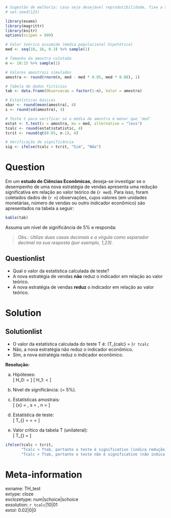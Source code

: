 ```r
# Sugestão de melhoria: caso seja desejável reprodutibilidade, fixe a semente
# set.seed(123)

library(exams)
library(magrittr)
library(knitr)
options(scipen = 999)

# Valor teórico assumido (média populacional hipotética)
med <- seq(10, 16, 0.3) %>% sample(1)

# Tamanho da amostra coletada
n <- 10:15 %>% sample(1)

# Valores amostrais simulados
amostra <- round(rnorm(n, med - med * 0.05, med * 0.08), 1)

# Tabela de dados fictícios
tab <- data.frame(Observacao = factor(1:n), Valor = amostra)

# Estatísticas básicas
xbar <- round(mean(amostra), 4)
s <- round(sd(amostra), 4)

# Teste t para verificar se a média da amostra é menor que 'med'
estat <- t.test(x = amostra, mu = med, alternative = "less")
tcalc <- round(estat$statistic, 4)
tcrit <- round(qt(0.05, n-1), 4)

# Verificação de significância
sig <- ifelse(tcalc < tcrit, "Sim", "Não")
```

Question
========
Em um **estudo de Ciências Econômicas**, deseja-se investigar se o desempenho de uma nova estratégia de vendas apresenta uma redução significativa em relação ao valor teórico de \(`r med`\). Para isso, foram coletados dados de \(`r n`\) observações, cujos valores (em unidades monetárias, número de vendas ou outro indicador econômico) são apresentados na tabela a seguir:

```r
kable(tab)
```

Assuma um nível de significância de 5% e responda:

> *Obs.: Utilize duas casas decimais e a vírgula como separador decimal na sua resposta (por exemplo, 1,23).*

Questionlist
------------
* Qual o valor da estatística calculada de teste?  
* A nova estratégia de vendas **não** reduz o indicador em relação ao valor teórico.  
* A nova estratégia de vendas **reduz** o indicador em relação ao valor teórico.

Solution
========

Solutionlist
------------
* O valor da estatística calculada do teste T é: \(T_{calc} = \)`r tcalc`  
* Não, a nova estratégia não reduz o indicador econômico.  
* Sim, a nova estratégia reduz o indicador econômico.

**Resolução:**  

a) Hipóteses:  
\[
H_0: \mu = \text{`r med`} \quad \text{(sem redução)}
\]
\[
H_1: \mu < \text{`r med`} \quad \text{(com redução)}
\]

b) Nível de significância: \(\alpha = 5\%\).  

c) Estatísticas amostrais:  
\[
\bar{x} = \text{`r xbar`}, \quad s = \text{`r s`}, \quad n = \text{`r n`}
\]

d) Estatística de teste:  
\[
T_{\text{calc}} = \frac{\bar{x} - \mu}{s / \sqrt{n}} = \frac{\text{`r xbar`} - \text{`r med`}}{\text{`r s`}/\sqrt{\text{`r n`}}} = \text{`r tcalc`}
\]

e) Valor crítico da tabela T (unilateral):  
\[
T_{\text{tab}} = \text{`r tcrit`}
\]

```r
ifelse(tcalc < tcrit,
       "Tcalc < Ttab, portanto o teste é significativo (indica redução).",
       "Tcalc > Ttab, portanto o teste não é significativo (não indica redução).")
```

Meta-information
================
exname: TH_test  
extype: cloze  
exclozetype: num|schoice|schoice  
exsolution: `r tcalc`|10|01  
extol: 0.02|0|0  
